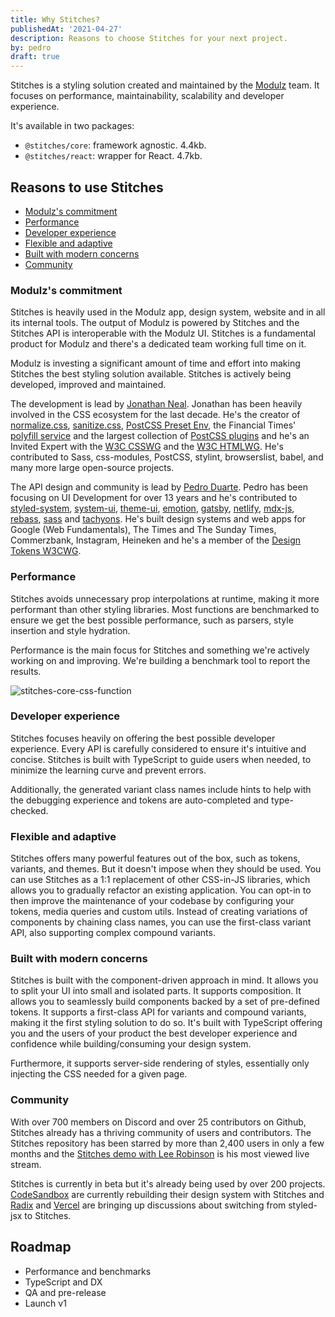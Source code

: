 ```yaml
---
title: Why Stitches?
publishedAt: '2021-04-27'
description: Reasons to choose Stitches for your next project.
by: pedro
draft: true
---
```


Stitches is a styling solution created and maintained by the [Modulz](https://modulz.app) team. It focuses on performance, maintainability, scalability and developer experience.

It's available in two packages:

- `@stitches/core`: framework agnostic. 4.4kb.
- `@stitches/react`: wrapper for React. 4.7kb.

## Reasons to use Stitches

- [Modulz's commitment](/blog/why-stitches/#modulzs-commitment)
- [Performance](/blog/why-stitches/#performance)
- [Developer experience](/blog/why-stitches/#developer-experience)
- [Flexible and adaptive](/blog/why-stitches/#flexible-and-adaptive)
- [Built with modern concerns](/blog/why-stitches/#built-with-modern-concerns)
- [Community](/blog/why-stitches/#community)

### Modulz's commitment

Stitches is heavily used in the Modulz app, design system, website and in all its internal tools. The output of Modulz is powered by Stitches and the Stitches API is interoperable with the Modulz UI. Stitches is a fundamental product for Modulz and there's a dedicated team working full time on it.

Modulz is investing a significant amount of time and effort into making Stitches the best styling solution available. Stitches is actively being developed, improved and maintained.

The development is lead by [Jonathan Neal](https://twitter.com/jon_neal). Jonathan has been heavily involved in the CSS ecosystem for the last decade. He's the creator of [normalize.css](https://github.com/necolas/normalize.css/), [sanitize.css](https://github.com/csstools/sanitize.css/), [PostCSS Preset Env](https://preset-env.cssdb.org/features), the Financial Times' [polyfill service](https://github.com/Financial-Times/polyfill-service) and the largest collection of [PostCSS plugins](https://github.com/himynameisdave/postcss-plugins/blob/master/docs/authors.md) and he's an Invited Expert with the [W3C CSSWG](https://www.w3.org/Style/CSS/members.en.html) and the [W3C HTMLWG](http://www.w3.org/2000/09/dbwg/details?group=40318&public=1). He's contributed to Sass, css-modules, PostCSS, stylint, browserslist, babel, and many more large open-source projects.

The API design and community is lead by [Pedro Duarte](https://twitter.com/peduarte). Pedro has been focusing on UI Development for over 13 years and he's contributed to [styled-system](https://github.com/styled-system/styled-system), [system-ui](https://system-ui.com/), [theme-ui](https://theme-ui.com/), [emotion](https://github.com/emotion-js/emotion), [gatsby](https://github.com/gatsbyjs/gatsby), [netlify](https://github.com/netlify), [mdx-js](https://github.com/mdx-js/mdx), [rebass](https://github.com/rebassjs/rebass), [sass](https://github.com/sass/sass) and [tachyons](https://github.com/tachyons-css/tachyons). He's built design systems and web apps for Google (Web Fundamentals), The Times and The Sunday Times, Commerzbank, Instagram, Heineken and he's a member of the [Design Tokens W3CWG](https://www.w3.org/community/design-tokens/).

### Performance

Stitches avoids unnecessary prop interpolations at runtime, making it more performant than other styling libraries. Most functions are benchmarked to ensure we get the best possible performance, such as parsers, style insertion and style hydration.

Performance is the main focus for Stitches and something we're actively working on and improving. We're building a benchmark tool to report the results.

![stitches-core-css-function](https://user-images.githubusercontent.com/372831/116216486-f97af180-a748-11eb-9c28-d0af39ae0bf5.png)

### Developer experience

Stitches focuses heavily on offering the best possible developer experience. Every API is carefully considered to ensure it's intuitive and concise. Stitches is built with TypeScript to guide users when needed, to minimize the learning curve and prevent errors.

Additionally, the generated variant class names include hints to help with the debugging experience and tokens are auto-completed and type-checked.

### Flexible and adaptive

Stitches offers many powerful features out of the box, such as tokens, variants, and themes. But it doesn't impose when they should be used. You can use Stitches as a 1:1 replacement of other CSS-in-JS libraries, which allows you to gradually refactor an existing application. You can opt-in to then improve the maintenance of your codebase by configuring your tokens, media queries and custom utils. Instead of creating variations of components by chaining class names, you can use the first-class variant API, also supporting complex compound variants.

### Built with modern concerns

Stitches is built with the component-driven approach in mind. It allows you to split your UI into small and isolated parts. It supports composition. It allows you to seamlessly build components backed by a set of pre-defined tokens. It supports a first-class API for variants and compound variants, making it the first styling solution to do so. It's built with TypeScript offering you and the users of your product the best developer experience and confidence while building/consuming your design system.

Furthermore, it supports server-side rendering of styles, essentially only injecting the CSS needed for a given page.

### Community

With over 700 members on Discord and over 25 contributors on Github, Stitches already has a thriving community of users and contributors. The Stitches repository has been starred by more than 2,400 users in only a few months and the [Stitches demo with Lee Robinson](https://www.youtube.com/watch?v=Gw28VgyKGkw) is his most viewed live stream.

Stitches is currently in beta but it's already being used by over 200 projects. [CodeSandbox](https://codesandbox.com) are currently rebuilding their design system with Stitches and [Radix](https://radix-ui.com) and [Vercel](https://vercel.com) are bringing up discussions about switching from styled-jsx to Stitches.

## Roadmap

- Performance and benchmarks
- TypeScript and DX
- QA and pre-release
- Launch v1
